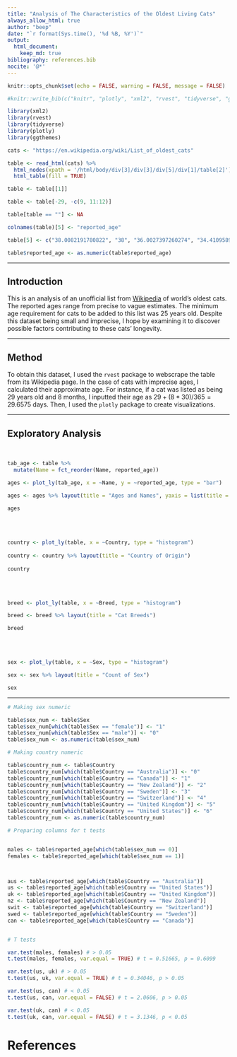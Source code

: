 ```yaml
---
title: "Analysis of The Characteristics of the Oldest Living Cats"
always_allow_html: true
author: "beep"
date: "`r format(Sys.time(), '%d %B, %Y')`"
output: 
  html_document:
    keep_md: true
bibliography: references.bib  
nocite: '@*'
---
```


```r
knitr::opts_chunk$set(echo = FALSE, warning = FALSE, message = FALSE)

#knitr::write_bib(c("knitr", "plotly", "xml2", "rvest", "tidyverse", "ggthemes"), "references.bib")

library(xml2)
library(rvest)
library(tidyverse)
library(plotly)
library(ggthemes)

cats <- "https://en.wikipedia.org/wiki/List_of_oldest_cats"

table <- read_html(cats) %>%
  html_nodes(xpath = '/html/body/div[3]/div[3]/div[5]/div[1]/table[2]') %>%
  html_table(fill = TRUE)

table <- table[[1]]

table <- table[-29, -c(9, 11:12)]

table[table == ""] <- NA

colnames(table)[5] <- "reported_age"

table[5] <- c("38.0082191780822", "38", "36.0027397260274", "34.4109589041096", "34.1643835616438", "33.4986301369863", "33", "33", "31.1643835616438", "32", "31.9150684931507", "31.1643835616438", "31", "30.1123287671233", "30", "30", "29", "29", "28", "28", "28", "27.1917808219178", "27", "27", "27", "27", "26.0712328767123", "26")

table$reported_age <- as.numeric(table$reported_age)

```

---

## Introduction

This is an analysis of an unofficial list from [Wikipedia](https://en.wikipedia.org/wiki/List_of_oldest_cats) of world's oldest cats. The reported ages range from precise to vague estimates. The minimum age requirement for cats to be added to this list was 25 years old. Despite this dataset being small and imprecise, I hope by examining it to discover possible factors contributing to these cats' longevity. 

---

## Method

To obtain this dataset, I used the `rvest` package to webscrape the table from its Wikipedia page. In the case of cats with imprecise ages, I calculated their approximate age. For instance, if a cat was listed as being 29 years old and 8 months, I inputted their age as $29 + (8 * 30 )/365 = 29.6575$ days. Then, I used the `plotly` package to create visualizations.

---

## Exploratory Analysis

<br>

```r
tab_age <- table %>%
  mutate(Name = fct_reorder(Name, reported_age)) 

ages <- plot_ly(tab_age, x = ~Name, y = ~reported_age, type = "bar")

ages <- ages %>% layout(title = "Ages and Names", yaxis = list(title = "Reported age"))
                        
ages
```


<br><br>


```r

country <- plot_ly(table, x = ~Country, type = "histogram")
 
country <- country %>% layout(title = "Country of Origin")
 
country
```

<br>
<br>

```r
breed <- plot_ly(table, x = ~Breed, type = "histogram")

breed <- breed %>% layout(title = "Cat Breeds")

breed
```

<br>
<br>


```r

sex <- plot_ly(table, x = ~Sex, type = "histogram")

sex <- sex %>% layout(title = "Count of Sex")

sex
```

---

```r

# Making sex numeric

table$sex_num <- table$Sex
table$sex_num[which(table$Sex == "female")] <- "1"
table$sex_num[which(table$Sex == "male")] <- "0"
table$sex_num <- as.numeric(table$sex_num)

# Making country numeric

table$country_num <- table$Country
table$country_num[which(table$Country == "Australia")] <- "0"
table$country_num[which(table$Country == "Canada")] <- "1"
table$country_num[which(table$Country == "New Zealand")] <- "2"
table$country_num[which(table$Country == "Sweden")] <- "3"
table$country_num[which(table$Country == "Switzerland")] <- "4"
table$country_num[which(table$Country == "United Kingdom")] <- "5"
table$country_num[which(table$Country == "United States")] <- "6"
table$country_num <- as.numeric(table$country_num)

# Preparing columns for t tests


males <- table$reported_age[which(table$sex_num == 0)]
females <- table$reported_age[which(table$sex_num == 1)]



aus <- table$reported_age[which(table$Country == "Australia")]
us <- table$reported_age[which(table$Country == "United States")]
uk <- table$reported_age[which(table$Country == "United Kingdom")]
nz <- table$reported_age[which(table$Country == "New Zealand")]
swit <- table$reported_age[which(table$Country == "Switzerland")]
swed <- table$reported_age[which(table$Country == "Sweden")]
can <- table$reported_age[which(table$Country == "Canada")]


# T tests

var.test(males, females) # > 0.05
t.test(males, females, var.equal = TRUE) # t = 0.51665, p = 0.6099

var.test(us, uk) # > 0.05
t.test(us, uk, var.equal = TRUE) # t = 0.34046, p > 0.05

var.test(us, can) # < 0.05
t.test(us, can, var.equal = FALSE) # t = 2.0606, p > 0.05

var.test(uk, can) # < 0.05
t.test(uk, can, var.equal = FALSE) # t = 3.1346, p < 0.05
```



# References
